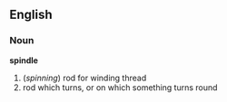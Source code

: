 ==English==
===Noun===
'''spindle'''
# (''spinning'') rod for winding thread
# rod which turns, or on which something turns round